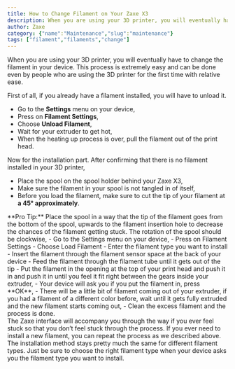 ```yaml
---
title: How to Change Filament on Your Zaxe X3
description: When you are using your 3D printer, you will eventually have to change the filament in your device. This process is extremely easy and can be done even by people who are using the 3D printer for the first time with relative ease. 
author: Zaxe
category: {"name":"Maintenance","slug":"maintenance"}
tags: ["filament","filaments","change"]
---
```


When you are using your 3D printer, you will eventually have to change the filament in your device. This process is extremely easy and can be done even by people who are using the 3D printer for the first time with relative ease. 

First of all, if you already have a filament installed, you will have to unload it.

- Go to the **Settings** menu on your device, 
- Press on **Filament Settings**, 
- Choose **Unload Filament**, 
- Wait for your extruder to get hot,
- When the heating up process is over, pull the filament out of the print head.

Now for the installation part. After confirming that there is no filament installed in your 3D printer,

- Place the spool on the spool holder behind your Zaxe X3,
- Make sure the filament in your spool is not tangled in of itself, 
- Before you load the filament, make sure to cut the tip of your filament at <span className="text-zaxe">**a 45° approximately**</span>.
<AlertBox alertType="info">
**Pro Tip:** Place the spool in a way that the tip of the filament goes from the bottom of the spool, upwards to the filament insertion hole to decrease the chances of the filament getting stuck. The rotation of the spool should be clockwise,
</AlertBox>
- Go to the Settings menu on your device,
- Press on Filament Settings 
- Choose Load Filament
- Enter the filament type you want to install
- Insert the filament through the filament sensor space at the back of your device
- Feed the filament through the filament tube until it gets out of the tip
- Put the filament in the opening at the top of your print head and push it in and push it in until you feel it fit right between the gears inside your extruder, 
- Your device will ask you if you put the filament in, press **OK**,
- There will be a little bit of filament coming out of your extruder, if you had a filament of a different color before, wait until it gets fully extruded and the new filament starts coming out,
- Clean the excess filament and the process is done. 

<br/>
The Zaxe interface will accompany you through the way if you ever feel stuck so that you don’t feel stuck through the process. If you ever need to install a new filament, you can repeat the process as we described above. The installation method stays pretty much the same for different filament types. Just be sure to choose the right filament type when your device asks you the filament type you want to install.